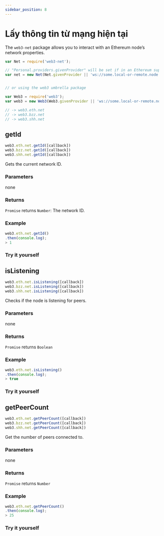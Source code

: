 ```yaml
---
sidebar_position: 8
---
```





# Lấy thông tin từ mạng hiện tại
The `web3-net` package allows you to interact with an Ethereum node’s network properties.
```javascript
var Net = require('web3-net');

// "Personal.providers.givenProvider" will be set if in an Ethereum supported browser.
var net = new Net(Net.givenProvider || 'ws://some.local-or-remote.node:8546');


// or using the web3 umbrella package

var Web3 = require('web3');
var web3 = new Web3(Web3.givenProvider || 'ws://some.local-or-remote.node:8546');

// -> web3.eth.net
// -> web3.bzz.net
// -> web3.shh.net
```

## getId
```javascript
web3.eth.net.getId([callback])
web3.bzz.net.getId([callback])
web3.shh.net.getId([callback])
```
Gets the current network ID.

### Parameters
none

### Returns
`Promise` returns `Number`: The network ID.

### Example
```javascript
web3.eth.net.getId()
.then(console.log);
> 1
```
### Try it yourself
<GetId/>

## isListening
```javascript
web3.eth.net.isListening([callback])
web3.bzz.net.isListening([callback])
web3.shh.net.isListening([callback])
```
Checks if the node is listening for peers.

### Parameters
none

### Returns
`Promise` returns `Boolean`

### Example
```javascript
web3.eth.net.isListening()
.then(console.log);
> true
```
### Try it yourself
<IsListening/>

## getPeerCount
```javascript
web3.eth.net.getPeerCount([callback])
web3.bzz.net.getPeerCount([callback])
web3.shh.net.getPeerCount([callback])
```
Get the number of peers connected to.

### Parameters
none

### Returns
`Promise` returns `Number`

### Example
```javascript
web3.eth.net.getPeerCount()
.then(console.log);
> 25
```
### Try it yourself
<GetPeerCount/>